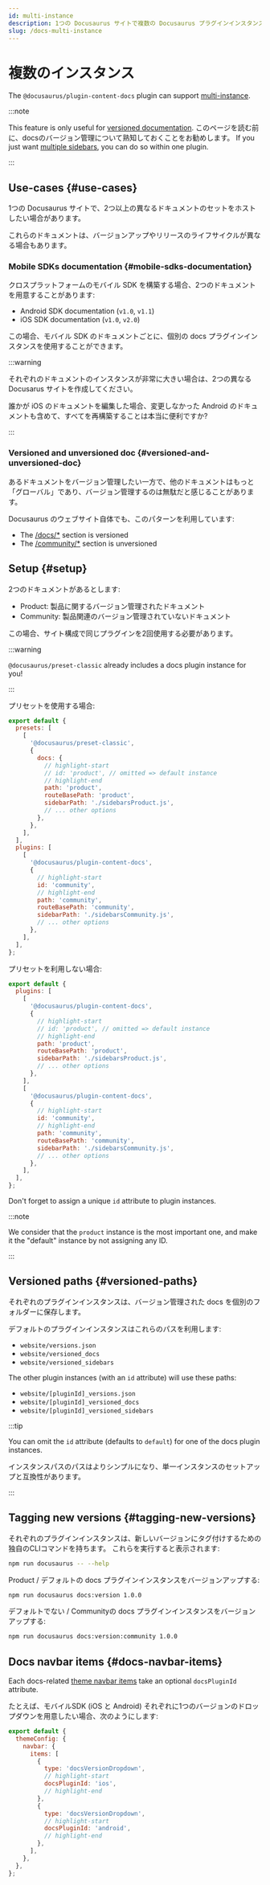 ```yaml
---
id: multi-instance
description: 1つの Docusaurus サイトで複数の Docusaurus プラグインインスタンスを使用することができます。
slug: /docs-multi-instance
---
```


# 複数のインスタンス

The `@docusaurus/plugin-content-docs` plugin can support [multi-instance](../../using-plugins.mdx#multi-instance-plugins-and-plugin-ids).

:::note

This feature is only useful for [versioned documentation](./versioning.mdx). このページを読む前に、docsのバージョン管理について熟知しておくことをお勧めします。 If you just want [multiple sidebars](./sidebar/multiple-sidebars.mdx), you can do so within one plugin.

:::

## Use-cases {#use-cases}

1つの Docusaurus サイトで、2つ以上の異なるドキュメントのセットをホストしたい場合があります。

これらのドキュメントは、バージョンアップやリリースのライフサイクルが異なる場合もあります。

### Mobile SDKs documentation {#mobile-sdks-documentation}

クロスプラットフォームのモバイル SDK を構築する場合、2つのドキュメントを用意することがあります:

- Android SDK documentation (`v1.0`, `v1.1`)
- iOS SDK documentation (`v1.0`, `v2.0`)

この場合、モバイル SDK のドキュメントごとに、個別の docs プラグインインスタンスを使用することができます。

:::warning

それぞれのドキュメントのインスタンスが非常に大きい場合は、2つの異なる Docusarus サイトを作成してください。

誰かが iOS のドキュメントを編集した場合、変更しなかった Android のドキュメントも含めて、すべてを再構築することは本当に便利ですか?

:::

### Versioned and unversioned doc {#versioned-and-unversioned-doc}

あるドキュメントをバージョン管理したい一方で、他のドキュメントはもっと「グローバル」であり、バージョン管理するのは無駄だと感じることがあります。

Docusaurus のウェブサイト自体でも、このパターンを利用しています:

- The [/docs/\*](/docs) section is versioned
- The [/community/\*](/community/support) section is unversioned

## Setup {#setup}

2つのドキュメントがあるとします:

- Product: 製品に関するバージョン管理されたドキュメント
- Community: 製品関連のバージョン管理されていないドキュメント

この場合、サイト構成で同じプラグインを2回使用する必要があります。

:::warning

`@docusaurus/preset-classic` already includes a docs plugin instance for you!

:::

プリセットを使用する場合:

```js title="docusaurus.config.js"
export default {
  presets: [
    [
      '@docusaurus/preset-classic',
      {
        docs: {
          // highlight-start
          // id: 'product', // omitted => default instance
          // highlight-end
          path: 'product',
          routeBasePath: 'product',
          sidebarPath: './sidebarsProduct.js',
          // ... other options
        },
      },
    ],
  ],
  plugins: [
    [
      '@docusaurus/plugin-content-docs',
      {
        // highlight-start
        id: 'community',
        // highlight-end
        path: 'community',
        routeBasePath: 'community',
        sidebarPath: './sidebarsCommunity.js',
        // ... other options
      },
    ],
  ],
};
```

プリセットを利用しない場合:

```js title="docusaurus.config.js"
export default {
  plugins: [
    [
      '@docusaurus/plugin-content-docs',
      {
        // highlight-start
        // id: 'product', // omitted => default instance
        // highlight-end
        path: 'product',
        routeBasePath: 'product',
        sidebarPath: './sidebarsProduct.js',
        // ... other options
      },
    ],
    [
      '@docusaurus/plugin-content-docs',
      {
        // highlight-start
        id: 'community',
        // highlight-end
        path: 'community',
        routeBasePath: 'community',
        sidebarPath: './sidebarsCommunity.js',
        // ... other options
      },
    ],
  ],
};
```

Don't forget to assign a unique `id` attribute to plugin instances.

:::note

We consider that the `product` instance is the most important one, and make it the "default" instance by not assigning any ID.

:::

## Versioned paths {#versioned-paths}

それぞれのプラグインインスタンスは、バージョン管理された docs を個別のフォルダーに保存します。

デフォルトのプラグインインスタンスはこれらのパスを利用します:

- `website/versions.json`
- `website/versioned_docs`
- `website/versioned_sidebars`

The other plugin instances (with an `id` attribute) will use these paths:

- `website/[pluginId]_versions.json`
- `website/[pluginId]_versioned_docs`
- `website/[pluginId]_versioned_sidebars`

:::tip

You can omit the `id` attribute (defaults to `default`) for one of the docs plugin instances.

インスタンスパスのパスはよりシンプルになり、単一インスタンスのセットアップと互換性があります。

:::

## Tagging new versions {#tagging-new-versions}

それぞれのプラグインインスタンスは、新しいバージョンにタグ付けするための独自のCLIコマンドを持ちます。 これらを実行すると表示されます:

```bash npm2yarn
npm run docusaurus -- --help
```

Product / デフォルトの docs プラグインインスタンスをバージョンアップする:

```bash npm2yarn
npm run docusaurus docs:version 1.0.0
```

デフォルトでない / Communityの docs プラグインインスタンスをバージョンアップする:

```bash npm2yarn
npm run docusaurus docs:version:community 1.0.0
```

## Docs navbar items {#docs-navbar-items}

Each docs-related [theme navbar items](../../api/themes/theme-configuration.mdx#navbar) take an optional `docsPluginId` attribute.

たとえば、モバイルSDK (iOS と Android) それぞれに1つのバージョンのドロップダウンを用意したい場合、次のようにします:

```js title="docusaurus.config.js"
export default {
  themeConfig: {
    navbar: {
      items: [
        {
          type: 'docsVersionDropdown',
          // highlight-start
          docsPluginId: 'ios',
          // highlight-end
        },
        {
          type: 'docsVersionDropdown',
          // highlight-start
          docsPluginId: 'android',
          // highlight-end
        },
      ],
    },
  },
};
```
